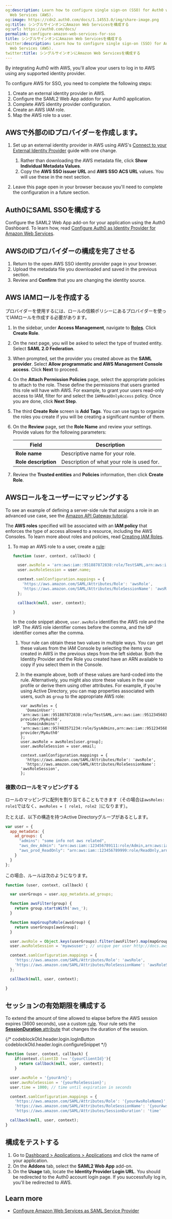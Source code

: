 ```yaml
---
og:description: Learn how to configure single sign-on (SSO) for Auth0 with Amazon
  Web Services (AWS).
og:image: https://cdn2.auth0.com/docs/1.14553.0/img/share-image.png
og:title: シングルサインオンにAmazon Web Servicesを構成する
og:url: https://auth0.com/docs/
permalink: configure-amazon-web-services-for-sso
title: シングルサインオンにAmazon Web Servicesを構成する
twitter:description: Learn how to configure single sign-on (SSO) for Auth0 with Amazon
  Web Services (AWS).
twitter:title: シングルサインオンにAmazon Web Servicesを構成する
---
```


By integrating Auth0 with AWS, you'll allow your users to log in to AWS using any supported <Tooltip tip="Identity Provider (IdP): Service that stores and manages digital identities." cta="View Glossary" href="/docs/glossary?term=identity+provider">identity provider</Tooltip>.

To configure AWS for <Tooltip tip="Single Sign-On (SSO): Service that, after a user logs into one applicaton, automatically logs that user in to other applications." cta="View Glossary" href="/docs/glossary?term=SSO">SSO</Tooltip>, you need to complete the following steps:

1. Create an external identity provider in AWS.
2. Configure the SAML2 Web App addon for your Auth0 application.
3. Complete AWS identity provider configuration.
4. Create an AWS IAM role.
5. Map the AWS role to a user.

## AWSで外部のIDプロバイダーを作成します。

1. Set up an external identity provider in AWS using AWS's [Connect to your External Identity Provider](https://docs.aws.amazon.com/singlesignon/latest/userguide/manage-your-identity-source-idp.html) guide with one change.

   1. Rather than downloading the AWS metadata file, click **Show Individual Metadata Values**.
   2. Copy the **AWS SSO issuer URL** and **AWS SSO ACS URL** values. You will use these in the next section.
2. Leave this page open in your browser because you'll need to complete the configuration in a future section.

## Auth0にSAML SSOを構成する

Configure the SAML2 Web App add-on for your application using the <Tooltip tip="Auth0 Dashboard: Auth0's main product to configure your services." cta="View Glossary" href="/docs/glossary?term=Auth0+Dashboard">Auth0 Dashboard</Tooltip>. To learn how, read [Configure Auth0 as Identity Provider for Amazon Web Services](/docs/authenticate/single-sign-on/outbound-single-sign-on/configure-auth0-saml-identity-provider/configure-saml2-web-app-addon-for-aws).

## AWSのIDプロバイダーの構成を完了させる

1. Return to the open AWS SSO identity provider page in your browser.
2. Upload the metadata file you downloaded and saved in the previous section.
3. Review and **Confirm** that you are changing the identity source.

## AWS IAMロールを作成する

プロバイダーを使用するには、ロールの信頼ポリシーにあるプロバイダーを使ってIAMロールを作成する必要があります。

1. In the sidebar, under **Access Management**, navigate to [**Roles**](https://console.aws.amazon.com/iam/home#/roles). Click **Create Role**.
2. On the next page, you will be asked to select the type of trusted entity. Select **SAML 2.0 Federation**.
3. When prompted, set the provider you created above as the **SAML provider**. Select **Allow programmatic and AWS Management Console access**. Click **Next** to proceed.
4. On the **Attach Permission Policies** page, select the appropriate policies to attach to the role. These define the permissions that users granted this role will have with AWS. For example, to grant your users read-only access to IAM, filter for and select the `IAMReadOnlyAccess` policy. Once you are done, click **Next Step**.
5. The third **Create Role** screen is **Add Tags**. You can use tags to organize the roles you create if you will be creating a significant number of them.
6. On the **Review** page, set the **Role Name** and review your settings. Provide values for the following parameters:

    <table class="table"><thead>
    <tr>
    <th><strong>Field</strong></th>
    <th><strong>Description</strong></th>
    </tr>
    </thead>
    <tbody>
    <tr>
    <td><strong>Role name</strong></td>
    <td>Descriptive name for your role.</td>
    </tr>
    <tr>
    <td><strong>Role description</strong></td>
    <td>Description of what your role is used for.</td>
    </tr>
    </tbody>
    </table>
7. Review the **Trusted entities** and **Policies** information, then click **Create Role**.

## AWSロールをユーザーにマッピングする

<Callout icon="file-lines" color="#0EA5E9" iconType="regular">

To see an example of defining a server-side rule that assigns a role in an advanced use case, see the [Amazon API Gateway tutorial](/docs/customize/integrations/aws/aws-api-gateway-delegation/aws-api-gateway-delegation-5).

</Callout>

The **AWS roles** specified will be associated with an **IAM policy** that enforces the type of access allowed to a resource, including the AWS Consoles. To learn more about roles and policies, read [Creating IAM Roles](http://docs.aws.amazon.com/IAM/latest/UserGuide/roles-creatingrole.html).

1. To map an AWS role to a user, create a [rule](/docs/customize/rules):

   ```javascript lines
   function (user, context, callback) {

     user.awsRole = 'arn:aws:iam::951887872838:role/TestSAML,arn:aws:iam::951887872838:saml-provider/MyAuth0';
     user.awsRoleSession = user.name;

     context.samlConfiguration.mappings = {
       'https://aws.amazon.com/SAML/Attributes/Role': 'awsRole',
       'https://aws.amazon.com/SAML/Attributes/RoleSessionName': 'awsRoleSession'
     };

     callback(null, user, context);

   }
   ```


   

   

   In the code snippet above, `user.awsRole` identifies the AWS role and the IdP. The AWS role identifier comes before the comma, and the IdP identifier comes after the comma.
   1. Your rule can obtain these two values in multiple ways. You can get these values from the IAM Console by selecting the items you created in AWS in the previous steps from the left sidebar. Both the Identity Provider and the Role you created have an ARN available to copy if you select them in the Console.
   2. In the example above, both of these values are hard-coded into the rule. Alternatively, you might also store these values in the user profile or derive them using other attributes. For example, if you're using Active Directory, you can map properties associated with users, such as `group` to the appropriate AWS role:

      ```text lines
      var awsRoles = {
        'DomainUser': 'arn:aws:iam::951887872838:role/TestSAML,arn:aws:iam::95123456838:saml-provider/MyAuth0',
        'DomainAdmins': 'arn:aws:iam::957483571234:role/SysAdmins,arn:aws:iam::95123456838:saml-provider/MyAuth0'
      };
      user.awsRole = awsRoles[user.group];
      user.awsRoleSession = user.email;

      context.samlConfiguration.mappings = {
        'https://aws.amazon.com/SAML/Attributes/Role': 'awsRole',
        'https://aws.amazon.com/SAML/Attributes/RoleSessionName': 'awsRoleSession',
      };
      ```

      

      

### 複数のロールをマッピングする

ロールのマッピングに配列を割り当てることもできます（その場合は`awsRoles: role1`ではなく、`awsRoles = [ role1, role2 ]`になります）。

たとえば、以下の構造を持つActive Directoryグループがあるとします。

```javascript lines
var user = {
  app_metadata: {
    ad_groups: {
      "admins": "some info not aws related",
      "aws_dev_Admin": "arn:aws:iam::123456789111:role/Admin,arn:aws:iam::123456789111:saml-provider / Auth0",
      "aws_prod_ReadOnly": "arn:aws:iam::123456789999:role/ReadOnly,arn:aws:iam::123456789999:saml-provider / Auth0"
    }
  }
};
```






この場合、ルールは次のようになります。

```javascript lines
function (user, context, callback) {

  var userGroups = user.app_metadata.ad_groups;

  function awsFilter(group) {
    return group.startsWith('aws_');
  }

  function mapGroupToRole(awsGroup) {
    return userGroups[awsGroup];
  }

  user.awsRole = Object.keys(userGroups).filter(awsFilter).map(mapGroupToRole);
  user.awsRoleSession = 'myawsuser'; // unique per user http://docs.aws.amazon.com/STS/latest/APIReference/API_AssumeRole.html

  context.samlConfiguration.mappings = {
    'https://aws.amazon.com/SAML/Attributes/Role': 'awsRole',
    'https://aws.amazon.com/SAML/Attributes/RoleSessionName': 'awsRoleSession'
  };

  callback(null, user, context);

}
```






## セッションの有効期限を構成する

To extend the amount of time allowed to elapse before the AWS session expires (3600 seconds), use a custom [rule](/docs/customize/rules). Your rule sets the [**SessionDuration** attribute](https://docs.aws.amazon.com/IAM/latest/UserGuide/id_roles_providers_create_saml_assertions.html) that changes the duration of the session.

{/* codeblockOld.header.login.logInButton codeblockOld.header.login.configureSnippet */}


```javascript lines
function (user, context, callback) {
    if(context.clientID !== '{yourClientId}'){
      return callback(null, user, context);
    }

  user.awsRole = '{yourArn}';
  user.awsRoleSession = '{yourRoleSession}';
  user.time = 1000; // time until expiration in seconds

  context.samlConfiguration.mappings = {
    'https://aws.amazon.com/SAML/Attributes/Role': '{yourAwsRoleName}',
    'https://aws.amazon.com/SAML/Attributes/RoleSessionName': '{yourAwsRoleSessionName}',
    'https://aws.amazon.com/SAML/Attributes/SessionDuration': 'time'   };

  callback(null, user, context);
}
```






## 構成をテストする

1. Go to [Dashboard > Applications > Applications](https://manage.auth0.com/#/applications) and click the name of your application.
2. On the **Addons** tab, select the **SAML2 Web App** add-on.
3. On the **Usage** tab, locate the **Identity Provider Login URL**. You should be redirected to the Auth0 account login page. If you successfully log in, you'll be redirected to AWS.

## Learn more

* [Configure Amazon Web Services as SAML Service Provider](/docs/authenticate/single-sign-on/outbound-single-sign-on/configure-auth0-saml-identity-provider/configure-saml2-web-app-addon-for-aws)
